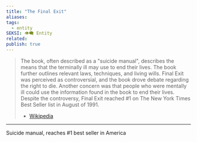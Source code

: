 ```yaml
---
title: "The Final Exit"
aliases: 
tags:
  - entity
SEKSI: 👁️‍🗨️ Entity
related:
publish: true
---
```



> The book, often described as a "suicide manual", describes the means that the terminally ill may use to end their lives. The book further outlines relevant laws, techniques, and living wills. Final Exit was perceived as controversial, and the book drove debate regarding the right to die. Another concern was that people who were mentally ill could use the information found in the book to end their lives. Despite the controversy, Final Exit reached #1 on The New York Times Best Seller list in August of 1991.
> - [Wikipedia](https://en.wikipedia.org/wiki/Final_Exit)
___
 Suicide manual, reaches #1 best seller in America
